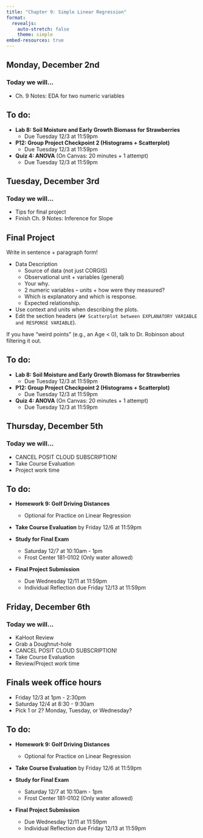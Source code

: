 ```yaml
---
title: "Chapter 9: Simple Linear Regression"
format: 
  revealjs:
    auto-stretch: false
    theme: simple
embed-resources: true
---
```


## Monday, December 2nd
### Today we will...

+ Ch. 9 Notes: EDA for two numeric variables

## To do:
  
+ **Lab 8: Soil Moisture and Early Growth Biomass for Strawberries**
  + Due Tuesday 12/3 at 11:59pm
  
+ **P12: Group Project Checkpoint 2 (Histograms + Scatterplot)**
  + Due Tuesday 12/3 at 11:59pm
  
+ **Quiz 4: ANOVA** (On Canvas: 20 minutes + 1 attempt)
  + Due Tuesday 12/3 at 11:59pm

## Tuesday, December 3rd
### Today we will...

+ Tips for final project
+ Finish Ch. 9 Notes: Inference for Slope

## Final Project {.scrollable}

Write in sentence + paragraph form!

+ Data Description
  + Source of data (not just CORGIS)
  + Observational unit + variables (general)
  + Your why.
  + 2 numeric variables -- units + how were they measured?
  + Which is explanatory and which is response.
  + Expected relationship.
+ Use context and units when describing the plots.
+ Edit the section headers (`## Scatterplot between EXPLANATORY VARIABLE and RESPONSE VARIABLE`).

If you have "weird points" (e.g., an Age < 0), talk to Dr. Robinson about filtering it out.

## To do:

+ **Lab 8: Soil Moisture and Early Growth Biomass for Strawberries**
  + Due Tuesday 12/3 at 11:59pm
  
+ **P12: Group Project Checkpoint 2 (Histograms + Scatterplot)**
  + Due Tuesday 12/3 at 11:59pm
  
+ **Quiz 4: ANOVA** (On Canvas: 20 minutes + 1 attempt)
  + Due Tuesday 12/3 at 11:59pm

## Thursday, December 5th
### Today we will...

+ CANCEL POSIT CLOUD SUBSCRIPTION!
+ Take Course Evaluation
+ Project work time

## To do:

+ **Homework 9: Golf Driving Distances**
  + Optional for Practice on Linear Regression

+ **Take Course Evaluation** by Friday 12/6 at 11:59pm

+ **Study for Final Exam**
  + Saturday 12/7 at 10:10am - 1pm
  + Frost Center 181-0102 (Only water allowed)

+ **Final Project Submission**
  + Due Wednesday 12/11 at 11:59pm
  + Individual Reflection due Friday 12/13 at 11:59pm

## Friday, December 6th
### Today we will...

+ KaHoot Review
+ Grab a Doughnut-hole
+ CANCEL POSIT CLOUD SUBSCRIPTION!
+ Take Course Evaluation
+ Review/Project work time

## Finals week office hours

+ Friday 12/3 at 1pm - 2:30pm
+ Saturday 12/4 at 8:30 - 9:30am
+ Pick 1 or 2? Monday, Tuesday, or Wednesday?
  
## To do:

+ **Homework 9: Golf Driving Distances**
  + Optional for Practice on Linear Regression

+ **Take Course Evaluation** by Friday 12/6 at 11:59pm

+ **Study for Final Exam**
  + Saturday 12/7 at 10:10am - 1pm
  + Frost Center 181-0102 (Only water allowed)

+ **Final Project Submission**
  + Due Wednesday 12/11 at 11:59pm
  + Individual Reflection due Friday 12/13 at 11:59pm


